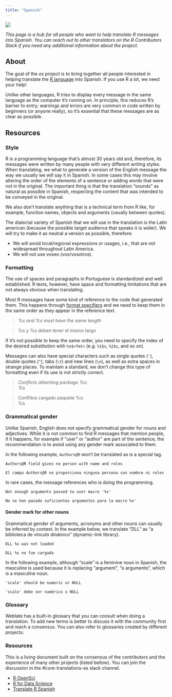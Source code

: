 ```yaml
---
title: "Spanish"
---
```


[![](https://translate.rx.studio/widgets/r-project/es/svg-badge.svg?native=1){fig-align="left" fig-alt="translation status"}](https://translate.rx.studio/languages/es/r-project/)

_This page is a hub for all people who want to help translate R messages into Spanish. You 
can reach out to other translators on the R Contributors Slack if you need any additional information about the project._

## About

The goal of the _es_ project is to bring together all people interested in helping translate the [R 
language](https://en.wikipedia.org/wiki/R_(programming_language)) into Spanish. If you use R a lot, we need your help!

Unlike other languages, R tries to display every message in the same language as the computer it's running on. 
In principle, this reduces R's barrier to entry; warnings and errors are very common in code written by beginners (or anyone really), so it's essential that these messages are as clear as possible.

## Resources

### Style

R is a programming language that's almost 30 years old and, therefore, its messages were written by many people with very different writing styles. 
When translating, we what to generate a version of the English message the way we usually we will say it in Spanish. 
In some cases this may involve altering the order of the elements of a sentence or adding words that were not in the original. The important thing is that the translation "sounds" as natural as possible in Spanish, respecting the content that was intended to be conveyed in the original.

We also don't translate anything that is a technical term from R like, for example, function names, objects and arguments (usually between quotes).

The dialectal variety of Spanish that we will use in the translation is the Latin american (because the possible target audience that speaks it is wider). We will try to make it as neutral a version as possible, therefore:

* We will avoid local/regional expressions or usages, i.e., that are not widespread throughout Latin America.
* We will not use voseo (vos/vosotros).

### Formatting

The use of spaces and paragraphs in Portuguese is standardized and well established. R texts, however, have space and 
formatting limitations that are not always obvious when translating.

Most R messages have some kind of reference to the code that generated them. This happens through [format 
specifiers](https://cplusplus.com/reference/cstdio/printf/) and we need to keep them in the same order as they appear in 
the reference text.

> _%s and %s must have the same length_

> %s y %s deben tener el mismo largo

If it's not possible to keep the same order, you need to specify the index of the desired substitution with `%n$<fmt>` 
(e.g. `%1$s`, `%2$s`, and so on).

Messages can also have special characters such as single quotes (`'`), double quotes (`"`), tabs (`\t`) and new lines 
(`\n`), as well as extra spaces in strange places. To maintain a standard, we don't change this type of formatting even 
if its use is not strictly correct.

> _Conflicts attaching package %s:<br>%s_

> Conflitos cargado paquete %s:<br>%s

### Grammatical gender

Unlike Spanish, English does not specify grammatical gender for nouns and adjectives. While it is not common to find R messages that mention people, if it happens, for example if "user" or "author" are part of the sentence, the recommendation is to avoid using any gender mark associated to them. 

In the following example, `Authors@R` won't be translated as is a special tag.

`Authors@R field gives no person with name and roles`

`El campo Authors@R no proporciona ninguna persona con nombre ni roles`

In rare cases, the message references who is doing the programming. 

`Not enough arguments passed to user macro '%s'`

`No se han pasado suficientes argumentos para la macro %s'`

#### Gender mark for other nouns

Grammatical gender of arguments, acronyms and other nouns can usually be inferred by context. In the example below, we 
translate "DLL" as "a biblioteca de vínculo dinámico" (dynamic-link library).

`DLL %s was not loaded`

`DLL %s no fue cargada`

In the following example, although "scale" is a feminine noun in Spanish, the masculine is used because it is replacing 
"argument", "o argumento", which is a masculine noun.

`'scale' should be numeric or NULL`

`'scale' debe ser numérico o NULL`

### Glossary

Weblate has a built-in glossary that you can consult when doing a translation. To add new terms is better to discuss it 
with the community first and reach a consensus. You can also refer to glossaries created by different projects:

### Resources 

This is a living document built on the consensus of the contributors and the experience of many other projects (listed bellow). You can join the discussion in the #core-translations-es slack channel.

* [R OpenSci](https://github.com/ropensci-review-tools/glossary/blob/master/glossary.csv)
* [R for Data Science](https://github.com/cienciadedatos/documentacion-traduccion-r4ds/blob/master/orientaciones-traduccion.md)
* [Translate R Spanish](https://github.com/angelasanzo/TranslateR_Spanish/)
